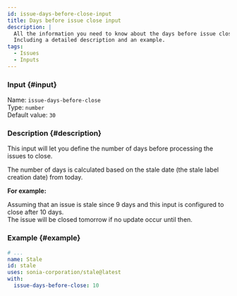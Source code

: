 ```yaml
---
id: issue-days-before-close-input
title: Days before issue close input
description: |
  All the information you need to know about the days before issue close input.
  Including a detailed description and an example.
tags:
  - Issues
  - Inputs
---
```


### Input {#input}

Name: `issue-days-before-close`  
Type: `number`  
Default value: `30`

### Description {#description}

This input will let you define the number of days before processing the issues to close.

The number of days is calculated based on the stale date (the stale label creation date) from today.

**For example:**

Assuming that an issue is stale since 9 days and this input is configured to close after 10 days.  
The issue will be closed tomorrow if no update occur until then.

### Example {#example}

```yml {6}
# ...
name: Stale
id: stale
uses: sonia-corporation/stale@latest
with:
  issue-days-before-close: 10
```

